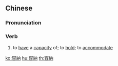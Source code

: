 {{also|容纳}}
==Chinese==
{{zh-forms|s=容纳}}

===Pronunciation===
{{zh-pron
|m=róngnà
|c=jung4 naap6
|h=pfs=yùng-na̍p
|mn=qz,xm,zz:iông-la̍p
|cat=v
}}

===Verb===
{{zh-verb}}

# {{lb|zh|Advanced Mandarin}} to [[have]] a [[capacity]] of; to [[hold]]; to [[accommodate]]

[[ko:容納]]
[[hu:容納]]
[[th:容納]]